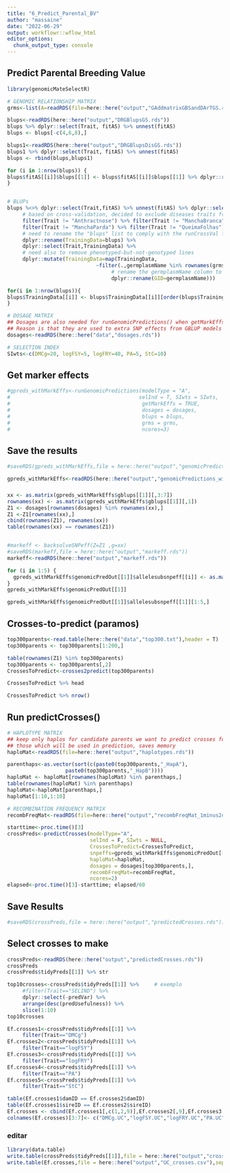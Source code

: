 ```yaml
---
title: "6_Predict_Parental_BV"
author: "massaine"
date: "2022-06-29"
output: workflowr::wflow_html
editor_options:
  chunk_output_type: console
---
```


## Predict Parental Breeding Value
```r
library(genomicMateSelectR)

# GENOMIC RELATIONSHIP MATRIX
grms<-list(A=readRDS(file=here::here("output","GAddmatrixGBSandDArTGS.rds")))

blups<-readRDS(here::here("output","DRGBlupsGS.rds"))
blups %>% dplyr::select(Trait, fitAS) %>% unnest(fitAS)
blups <- blups[-c(4,6,8),]

blups1<-readRDS(here::here("output","DRGBlupsDisGS.rds"))
blups1 %>% dplyr::select(Trait, fitAS) %>% unnest(fitAS)
blups <- rbind(blups,blups1)

for (i in 1:nrow(blups)) {
blups$fitAS[[i]]$blups[[1]] <- blups$fitAS[[i]]$blups[[1]] %>% dplyr::rename(germplasmName = GID)
}


# BLUPs
blups %<>% dplyr::select(Trait,fitAS) %>% unnest(fitAS) %>% dplyr::select(Trait,blups) %>% 
     # based on cross-validation, decided to exclude diseases traits from this analysis
     filter(Trait != "Anthractnose") %>% filter(Trait != "ManchaBranca") %>% 
     filter(Trait != "ManchaParda") %>% filter(Trait != "QueimaFolhas") %>% 
     # need to rename the "blups" list to comply with the runCrossVal function
     dplyr::rename(TrainingData=blups) %>% 
     dplyr::select(Trait,TrainingData) %>% 
     # need also to remove phenotyped-but-not-genotyped lines
     dplyr::mutate(TrainingData=map(TrainingData,
                             ~filter(.,germplasmName %in% rownames(grms$A)) %>% 
                                  # rename the germplasmName column to GID
                                  dplyr::rename(GID=germplasmName)))

for(i in 1:nrow(blups)){
blups$TrainingData[[i]] <- blups$TrainingData[[i]][order(blups$TrainingData[[i]]$GID),]
}

# DOSAGE MATRIX
## Dosages are also needed for runGenomicPredictions() when getMarkEffs=TRUE
## Reason is that they are used to extra SNP effects from GBLUP models
dosages<-readRDS(here::here("data","dosages.rds"))

# SELECTION INDEX
SIwts<-c(DMCg=20, logFSY=5, logFRY=40, PA=5, StC=10)

```

## Get marker effects
```r
#gpreds_withMarkEffs<-runGenomicPredictions(modelType = "A", 
#                                          selInd = T, SIwts = SIwts,
#                                           getMarkEffs = TRUE,
#                                           dosages = dosages,
#                                           blups = blups, 
#                                           grms = grms,
#                                           ncores=3) 
```

## Save the results
```r
#saveRDS(gpreds_withMarkEffs,file = here::here("output","genomicPredictions_withMarkEffs.rds"))
```

```r
gpreds_withMarkEffs<-readRDS(here::here("output","genomicPredictions_withMarkEffs.rds"))
```

###
```r

xx <- as.matrix(gpreds_withMarkEffs$gblups[[1]][,3:7])
rownames(xx) <- as.matrix(gpreds_withMarkEffs$gblups[[1]][,1])
Z1 <- dosages[rownames(dosages) %in% rownames(xx),]
Z1 <-Z1[rownames(xx),]
cbind(rownames(Z1), rownames(xx))
table(rownames(xx) == rownames(Z1))


#markeff <- backsolveSNPeff(Z=Z1 ,g=xx)
#saveRDS(markeff,file = here::here("output","markeff.rds"))
markeff<-readRDS(here::here("output","markeff.rds"))

for (i in 1:5) {
  gpreds_withMarkEffs$genomicPredOut[[1]]$allelesubsnpeff[[i]] <- as.matrix(markeff[,i])
}
gpreds_withMarkEffs$genomicPredOut[[1]]


```


```r
gpreds_withMarkEffs$genomicPredOut[[1]]$allelesubsnpeff[[1]][1:5,]
```

## Crosses-to-predict (paramos)
```r
top300parents<-read.table(here::here("data","top300.txt"),header = T)
top300parents <- top300parents[1:200,]

table(rownames(Z1) %in% top300parents)
top300parents <- top300parents[,2]
CrossesToPredict<-crosses2predict(top300parents)

CrossesToPredict %>% head

CrossesToPredict %>% nrow()

```

## Run predictCrosses()
```r
# HAPLOTYPE MATRIX
## keep only haplos for candidate parents we want to predict crosses for
## those which will be used in prediction, saves memory
haploMat<-readRDS(file=here::here("output","haplotypes.rds"))

parenthaps<-as.vector(sort(c(paste0(top300parents,"_HapA"),
                   paste0(top300parents,"_HapB"))))
haploMat <- haploMat[rownames(haploMat) %in% parenthaps,]
table(rownames(haploMat) %in% parenthaps)
haploMat<-haploMat[parenthaps,]
haploMat[1:10,1:10]

# RECOMBINATION FREQUENCY MATRIX
recombFreqMat<-readRDS(file=here::here("output","recombFreqMat_1minus2c.rds"))
```


```r
starttime<-proc.time()[3]
crossPreds<-predictCrosses(modelType="A",
                           selInd = F, SIwts = NULL,
                           CrossesToPredict=CrossesToPredict,
                           snpeffs=gpreds_withMarkEffs$genomicPredOut[[1]], 
                           haploMat=haploMat,
                           dosages = dosages[top300parents,],
                           recombFreqMat=recombFreqMat,
                           ncores=2)
elapsed<-proc.time()[3]-starttime; elapsed/60
```

## Save Results
```r
#saveRDS(crossPreds,file = here::here("output","predictedCrosses.rds"))
```

## Select crosses to make
```r
crossPreds<-readRDS(here::here("output","predictedCrosses.rds"))
crossPreds
crossPreds$tidyPreds[[1]] %>% str

```

```r
top10crosses<-crossPreds$tidyPreds[[1]] %>%     # exemplo
     #filter(Trait=="SELIND") %>% 
     dplyr::select(-predVar) %>% 
     arrange(desc(predUsefulness)) %>% 
     slice(1:10)
top10crosses

Ef.crosses1<-crossPreds$tidyPreds[[1]] %>% 
     filter(Trait=="DMCg")  
Ef.crosses2<-crossPreds$tidyPreds[[1]] %>% 
     filter(Trait=="logFSY")
Ef.crosses3<-crossPreds$tidyPreds[[1]] %>% 
     filter(Trait=="logFRY")
Ef.crosses4<-crossPreds$tidyPreds[[1]] %>% 
     filter(Trait=="PA")
Ef.crosses5<-crossPreds$tidyPreds[[1]] %>% 
     filter(Trait=="StC")

table(Ef.crosses1$damID == Ef.crosses2$damID)
table(Ef.crosses1$sireID == Ef.crosses2$sireID)
Ef.crosses <- cbind(Ef.crosses1[,c(1,2,9)],Ef.crosses2[,9],Ef.crosses3[,9],Ef.crosses4[,9],Ef.crosses5[,9])
colnames(Ef.crosses)[3:7]<- c("DMCg.UC","logFSY.UC","logFRY.UC","PA.UC","StC.UC")


```

### editar
```r
library(data.table)
write.table(crossPreds$tidyPreds[[1]],file = here::here("output","crossPreds.csv"),sep=",",quote = FALSE)
write.table(Ef.crosses,file = here::here("output","UC_crosses.csv"),sep=",",quote = FALSE)


```
